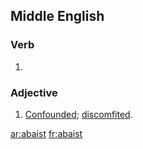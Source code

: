 ==Middle English==

===Verb===
{{head|enm}}

# {{past participle of|abash|lang=enm}}

===Adjective===
{{head|enm|adjective}}

# [[confounded|Confounded]]; [[discomfited]].

[[ar:abaist]]
[[fr:abaist]]